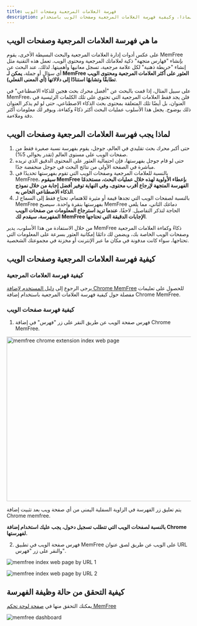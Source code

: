 ```yaml
---
title: فهرسة العلامات المرجعية وصفحات الويب
description: ما هي، ولماذا، وكيفية فهرسة العلامات المرجعية وصفحات الويب باستخدام MemFree
---
```


## ما هي فهرسة العلامات المرجعية وصفحات الويب

على عكس أدوات إدارة العلامات المرجعية والبحث البسيطة الأخرى، يقوم MemFree بإنشاء "فهارس متجهة" ذكية لعلاماتك المرجعية ومحتوى الويب. تعمل هذه التقنية مثل إنشاء "خريطة ذهنية" لكل علامة مرجعية، تسجل معانيها وأهميتها. لذلك، عند البحث عن أي سؤال أو جملة، **يمكن لـ MemFree العثور على أكثر العلامات المرجعية ومحتوى الويب تطابقًا وتشابهًا استنادًا إلى دلالاتها (أي المعنى الفعلي)**.

على سبيل المثال، إذا قمت بالبحث عن "أفضل محرك بحث هجين للذكاء الاصطناعي" في MemFree، فلن يجد فقط العلامات المرجعية التي تحتوي على تلك الكلمات الرئيسية في العنوان، بل أيضًا تلك المتعلقة بمحتوى بحث الذكاء الاصطناعي، حتى لو لم يذكر العنوان ذلك بوضوح. يجعل هذا الأسلوب عمليات البحث أكثر ذكاءً وكفاءة، ويوفر لك معلومات أكثر دقة وملاءمة.

## لماذا يجب فهرسة العلامات المرجعية وصفحات الويب

1. حتى أكبر محرك بحث تقليدي في العالم، جوجل، يقوم بفهرسة نسبة صغيرة فقط من صفحات الويب على مستوى العالم (تقدر بحوالي 5%).
2. حتى لو قام جوجل بفهرستها، فإن احتمالية العثور على المحتوى الدقيق الذي تريده مباشرة في الصفحة الأولى من نتائج البحث في جوجل منخفضة جدًا.
3. بالنسبة للعلامات المرجعية وصفحات الويب التي تقوم بفهرستها تحديدًا في MemFree، **سيقوم MemFree بإعطاء الأولوية لهذه خلال عمليات البحث، مستخدمًا الفهرسة المتجهة لإرجاع أقرب محتوى، وفي النهاية توفير أفضل إجابة من خلال نموذج الذكاء الاصطناعي الخاص به**.
4. بالنسبة لصفحات الويب التي تجدها قيمة أو مثيرة للاهتمام، تحتاج فقط إلى السماح لـ MemFree بفهرستها بنقرة واحدة. سيصبح MemFree دماغك الثاني، مما يلغي الحاجة لتذكر التفاصيل. لاحقًا، **عندما تريد استرجاع المعلومات من صفحات الويب المفهرسة، سيقدم لك MemFree الإجابات الدقيقة التي تحتاجها**.

من خلال الاستفادة من هذا الأسلوب، يدير MemFree ذكاءً وكفاءة العلامات المرجعية وصفحات الويب الخاصة بك، ويضمن لك دائمًا إمكانية العثور بسرعة على المعلومات التي تحتاجها، سواء كانت مدفونة في مكان ما عبر الإنترنت أو مخزنة في مجموعتك الشخصية.

## كيفية فهرسة العلامات المرجعية وصفحات الويب

### كيفية فهرسة العلامات المرجعية

يرجى الرجوع إلى [دليل المستخدم لإضافة Chrome MemFree](/docs/extension-user-guide) للحصول على تعليمات مفصلة حول كيفية فهرسة العلامات المرجعية باستخدام إضافة Chrome MemFree.

### كيفية فهرسة صفحات الويب

1. فهرس صفحة الويب عن طريق النقر على زر "فهرس" في إضافة Chrome MemFree.

<Image
    className="mt-4 overflow-hidden rounded-lg border"
    src="/images/changelog/extension-index.webp"
    width="800"
    height="450"
    alt="memfree chrome extension index web page"
/>

يتم تعليق زر الفهرسة في الزاوية السفلية اليمنى من أي صفحة ويب بعد تثبيت إضافة Chrome memfree.

**بالنسبة لصفحات الويب التي تتطلب تسجيل دخول، يجب عليك استخدام إضافة Chrome لفهرستها.**

2. فهرس صفحة الويب في تطبيق MemFree على الويب عن طريق لصق عنوان URL والنقر على زر "فهرس".

<img
    className="mt-4 overflow-hidden rounded-lg border"
    src="/images/doc/web-index-1.png"
    alt="memfree index web page by URL 1"
/>

<img
    className="mt-4 overflow-hidden rounded-lg border"
    src="/images/doc/web-index-2.png"
    alt="memfree index web page by URL 2"
/>

## كيفية التحقق من حالة وظيفة الفهرسة

يمكنك التحقق منها في [صفحة لوحة تحكم MemFree](https://www.memfree.me/dashboard)

<img
    className="my-4 overflow-hidden rounded-lg border"
    src="/images/changelog/dashboard.png"
    alt="memfree dashboard"
/>

